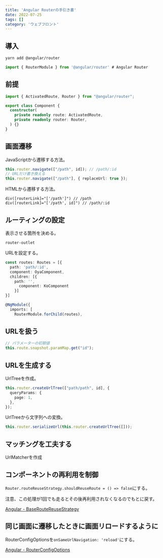 ```yaml
---
title: 'Angular Routerの手引き書'
date: 2022-07-25
tags: []
category: 'ウェブフロント'
---
```


## 導入

```bash
yarn add @angular/router
```

```typescript
import { RouterModule } from '@angular/router' # Angular Router
```

## 前提

```typescript
import { ActivatedRoute, Router } from "@angular/router";

export class Component {
  constructor(
    private readonly route: ActivatedRoute,
    private readonly router: Router,
  ) {}
}
```

## 画面遷移

JavaScriptから遷移する方法。

```typescript
this.router.navigate(["/path", id]); // /path/:id
// URLだけ書き換える
this.router.navigate(["/path"], { replaceUrl: true });
```

HTMLから遷移する方法。

```pug
div([routerLink]="['/path']") // /path
div([routerLink]="['/path', id]") // /path/:id
```

## ルーティングの設定

表示させる箇所を決める。

```pug
router-outlet
```

URLを設定する。

```typescript
const routes: Routes = [{
  path: 'path/:id',
  component: OyaComponent,
  children: [{
    path: '',
      component: KoComponent
    }]
}]

@NgModule({
  imports: [
    RouterModule.forChild(routes),
```

## URLを扱う

```typescript
// パラメーターの初期値
this.route.snapshot.paramMap.get("id");
```

## URLを生成する

UrlTreeを作成。

```typescript
this.router.createUrlTree(["path/path", id], {
  queryParams: {
    page: 1,
  },
});
```

UrlTreeから文字列への変換。

```typescript
this.router.serializeUrl(this.router.createUrlTree([]));
```

## マッチングを工夫する
UrlMatcherを作成

## コンポーネントの再利用を制御
`Router.routeReuseStrategy.shouldReuseRoute = () => false`にする。

注意、この処理が1回でも走るとその後再利用されなくなるのでもとに戻す。

[Angular - BaseRouteReuseStrategy](https://angular.io/api/router/BaseRouteReuseStrategy#shouldReuseRoute)

## 同じ画面に遷移したときに画面リロードするように
RouterConfigOptionsを`onSameUrlNavigation: 'reload'`にする。

[Angular - RouterConfigOptions](https://angular.io/api/router/RouterConfigOptions#onSameUrlNavigation)
